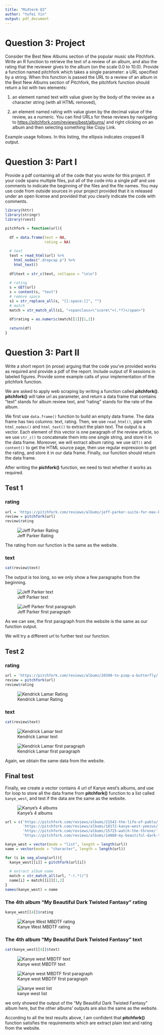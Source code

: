---
title: "Midterm Q3"
author: "Yufei Yin"
output: pdf_document
---

# Question 3: Project

Consider the Best New Albums section of the popular music site Pitchfork. Write an R function to retrieve the text of a review of an album, and also the rating that the reviewer gives to the album (on the scale 0.0 to 10.0). Provide a function named pitchfork which takes a single parameter: a URL specified by a string. When this function is passed the URL to a review of an album in the Best New Albums section of Pitchfork, the pitchfork function should return a list with two elements: 

1) an element named text with value given by the body of the review as a character string (with all HTML removed),

2) an element named rating with value given by the decimal value of the review, as a numeric. You can find URLs for these reviews
by navigating to [https://pitchfork.com/reviews/best/albums/](https://pitchfork.com/reviews/best/albums/) and right clicking on an album and then selecting something like Copy Link.

Example usage follows. In this listing, the ellipsis indicates cropped R output.

# Question 3: Part I

Provide a pdf containing all of the code that you wrote for this project. If your code spans multiple files, put all of the code into a single pdf and use comments to indicate the beginning of the files and the file names. You may use code from outside sources in your project provided that it is released under an open license and provided that you clearly indicate the code with comments.

```{r,message=FALSE}
library(httr)
library(stringr)
library(rvest)

pitchfork = function(url){
  
  df = data.frame(text = NA,
                  rating = NA)
  
  # text
  text = read_html(url) %>%   
    html_nodes(".dropcap p") %>%
    html_text()
  
  df$text = str_c(text, collapse = "\n\n")
  
  # rating
  s = GET(url)
  s = content(s, "text")
  # remove space
  s1 = str_replace_all(s, "[[:space:]]", "")
  # match
  match = str_match_all(s1, "<spanclass=\"score\">(.*?)</span>")
  
  df$rating = as.numeric(match[[1]][1,2])
  
  return(df)
}
```

\newpage

# Question 3: Part II

Write a short report (in prose) arguing that the code you've provided works as required and provide a pdf of the report. Include output of R sessions in labeled figures. Provide some example calls of your implementation of the pitchfork function.

\bigskip

  We are asked to apply web scraping by writing a function called **pitchfork()**. **pitchfork()** will take url as parameter, and return a data frame that contains "text" stands for album review text, and "rating" stands for the rate of the album.
  
  We first use `data.frame()` function to build an empty data frame. The data frame has two columns: text, rating. Then, we use `read_html()`, pipe with `html_nodes()` and `html_text()` to extract the plain text. The output is a vector. Each element of this vector is one paragraph of the review article, so we use `str_c()` to concatenate them into one single string, and store it in the  data frame. Moreover, we will extract album rating. we use `GET()` and `content()` to get the HTML source page, then use regular expression to get the rating, and store it in our data frame. Finally, our function should return the data frame.
  
  After writing the **pichfork()** function, we need to test whether it works as required.
  
## Test 1

### rating
```{r}
url = 'https://pitchfork.com/reviews/albums/jeff-parker-suite-for-max-brown/'
review = pitchfork(url)
review$rating
```

![Jeff Parker Rating](D:/Simon Fraser University/2021 spring/STAT 240/midterm/Jeff Parker Rating.png)
  
  The rating from our function is the same as the website.

\bigskip

### text

```{r, eval=FALSE}
cat(review$text)
```

  The output is too long, so we only show a few paragraphs from the beginning.
  
![Jeff Parker text](D:/Simon Fraser University\2021 spring\STAT 240\midterm\Jeff Parker text.png)
  
![Jeff Parker first paragraph](D:/Simon Fraser University\2021 spring\STAT 240\midterm\Jeff Parker first paragraph.png)

  As we can see, the first paragraph from the website is the same as our function output.
  
\newpage
  
  We will try a different url to further test our function.
  
## Test 2

### rating
```{r}
url = 'https://pitchfork.com/reviews/albums/20390-to-pimp-a-butterfly/'
review = pitchfork(url)
review$rating
```
  
![Kendrick Lamar Rating](D:/Simon Fraser University\2021 spring\STAT 240\midterm\Kendrick Lamar Rating.png)
  
### text

```{r, eval=FALSE}
cat(review$text)
```

\bigskip

![Kendrick Lamar text](D:/Simon Fraser University\2021 spring\STAT 240\midterm\Kendrick Lamar text.png)
  
![Kendrick Lamar first paragraph](D:/Simon Fraser University\2021 spring\STAT 240\midterm\Kendrick Lamar first paragraph.png)

\bigskip
  
  Again, we obtain the same data from the website.
  
\newpage

## Final test

  Finally, we create a vector contains 4 url of Kanye west's albums, and use for loop to store all the data frame from **pitchfork()** function to a list called `kanye_west`, and test if the data are the same as the website.
  
  
![Kanye's 4 albums](D:/Simon Fraser University\2021 spring\STAT 240\midterm\Kanye's 4 albums.png)

\bigskip

```{r}
url = c('https://pitchfork.com/reviews/albums/21542-the-life-of-pablo/',
        'https://pitchfork.com/reviews/albums/18172-kanye-west-yeezus/',
        'https://pitchfork.com/reviews/albums/15725-watch-the-throne/',
        'https://pitchfork.com/reviews/albums/14880-my-beautiful-dark-twisted-fantasy/')

kanye_west = vector(mode = "list", length = length(url))
name = vector(mode = "character", length = length(url))

for (i in seq_along(url)){
  kanye_west[[i]] = pitchfork(url[i])
  
  # extract album name
  match = str_match_all(url, "-(.*)/")
  name[i] = match[[i]][1,2]
}
names(kanye_west) = name
```

\newpage

### The 4th album "My Beautiful Dark Twisted Fantasy" rating

```{r}
kanye_west[[4]]$rating
```

\bigskip

![Kanye West MBDTF rating](D:/Simon Fraser University\2021 spring\STAT 240\midterm\Kanye West MBDTF rating.png)
  
\bigskip

### The 4th album "My Beautiful Dark Twisted Fantasy" text

```{r,eval=FALSE}
cat(kanye_west[[4]]$text)
```

\bigskip

![Kanye west MBDTF text](D:/Simon Fraser University\2021 spring\STAT 240\midterm\Kanye west MBDTF text.png)
  
\bigskip
![Kanye west MBDTF first paragraph](D:/Simon Fraser University\2021 spring\STAT 240\midterm\Kanye west MBDTF first paragraph.png)

\bigskip
![kanye west list](D:/Simon Fraser University\2021 spring\STAT 240\midterm\Kanye west list.png)

\newpage

  we only showed the output of the "My Beautiful Dark Twisted Fantasy" album here, but the other albums' outputs are also the same as the website.

\bigskip

  According to all the test results above, I am confident that **pitchfork()** function satisfies the requirements which are extract plain text and rating from the website.
  
  
